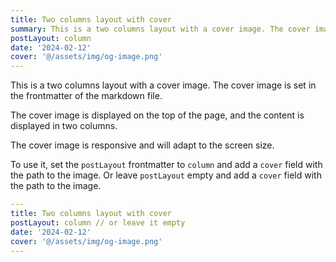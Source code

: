 ```yaml
---
title: Two columns layout with cover
summary: This is a two columns layout with a cover image. The cover image is set in the frontmatter of the markdown file.
postLayout: column
date: '2024-02-12'
cover: '@/assets/img/og-image.png'
---
```


This is a two columns layout with a cover image. The cover image is set in the frontmatter of the markdown file.

The cover image is displayed on the top of the page, and the content is displayed in two columns.

The cover image is responsive and will adapt to the screen size.

To use it, set the `postLayout` frontmatter to `column` and add a `cover` field with the path to the image. Or leave `postLayout` empty and add a `cover` field with the path to the image.

```yaml
---
title: Two columns layout with cover
postLayout: column // or leave it empty
date: '2024-02-12'
cover: '@/assets/img/og-image.png'
---
```

